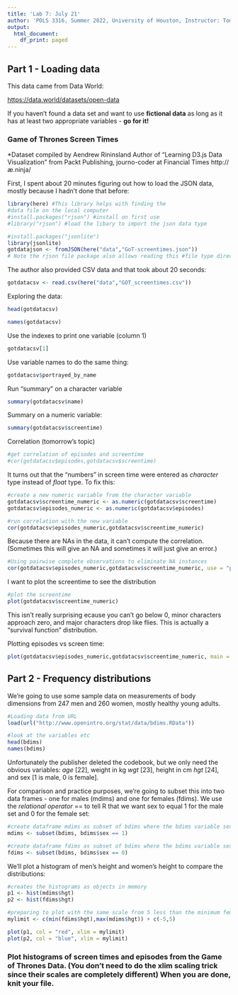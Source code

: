 ```yaml
---
title: 'Lab 7: July 21'
author: 'POLS 3316, Summer 2022, University of Houston, Instructor: Tom Hanna'
output:
  html_document:
    df_print: paged
---
```

## Part 1 - Loading data

This data came from Data World:

[https://data.world/datasets/open-data](https://data.world/datasets/open-data)

If you haven't found a data set and want to use **fictional data** as long as it has at least two appropriate variables - **go for it!**

### Game of Thrones Screen Times

*Dataset compiled by Aendrew Rininsland
Author of "Learning D3.js Data Visualization" from Packt Publishing, journo-coder at Financial Times
http://æ.ninja/


First, I spent about 20 minutes figuring out how to load the JSON data, mostly because I hadn't done that before:

```r
library(here) #This library helps with finding the 
#data file on the local computer
#install.packages("rjson") #install on first use
#library("rjson") #load the libary to import the json data type

#install.packages("jsonlite")
library(jsonlite)
gotdatajson <- fromJSON(here("data","GoT-screentimes.json")) 
# Note the rjson file package also allows reading this #file type directly from a website

```

The author also provided CSV data and that took about 20 seconds:

```r

gotdatacsv <- read.csv(here("data","GOT_screentimes.csv"))

```
Exploring the data:

```r
head(gotdatacsv)

```

```r
names(gotdatacsv)
```
Use the indexes to print one variable (column 1)
```r
gotdatacsv[1]
```

Use variable names to do the same thing:

```r
gotdatacsv$portrayed_by_name
```

Run "summary" on a character variable

```r
summary(gotdatacsv$name)
```

Summary on a numeric variable:

```r

summary(gotdatacsv$screentime)

```


Correlation (tomorrow's topic)

```r

#get correlation of episodes and screentime
#cor(gotdatacsv$episodes,gotdatacsv$screentime)

```

It turns out that the "numbers" in screen time were entered as *character* type instead of *float* type. To fix this:


```r
#create a new numeric variable from the character variable
gotdatacsv$screentime_numeric <- as.numeric(gotdatacsv$screentime)
gotdatacsv$episodes_numeric <- as.numeric(gotdatacsv$episodes)

#run correlation with the new variable
cor(gotdatacsv$episodes_numeric,gotdatacsv$screentime_numeric)

```
Because there are NAs in the data, it can't compute the correlation. (Sometimes this will give an NA and sometimes it will just give an error.)

```r

#Using pairwise complete observations to eliminate NA instances
cor(gotdatacsv$episodes_numeric,gotdatacsv$screentime_numeric, use = "pairwise.complete.obs")

```

I want to plot the screentime to see the distribution

```r

#plot the screentime
plot(gotdatacsv$screentime_numeric)

```

This isn't really surprising ecause you can't go below 0, minor characters approach zero, and major characters drop like flies. This is actually a "survival function" distribution. 

Plotting episodes vs screen time:

```r

plot(gotdatacsv$episodes_numeric,gotdatacsv$screentime_numeric, main = "Game of Thrones Episodes vs Screen Time", xlab = "Episodes", ylab = "Screen Time")
```




## Part 2 - Frequency distributions

We're going to use some sample data on measurements of body dimensions from  247 men and 260 women, mostly healthy young adults. 

```r
#Loading data from URL
load(url("http://www.openintro.org/stat/data/bdims.RData"))

#look at the variables etc
head(bdims)
names(bdims)
```

Unfortunately the publisher deleted the codebook, but we only need the obvious variables: *age* [22], weight in kg *wgt* [23], height in cm *hgt* [24], and sex [1 is male, 0 is female]. 

For comparison and practice purposes, we're going to subset this into two data frames - one for males (mdims) and one for females (fdims). We use the *relational operator* == to tell R that we want sex to equal 1 for the male set and 0 for the female set:


```r
#create dataframe mdims as subset of bdims where the bdims variable sex is equal to 1
mdims <- subset(bdims, bdims$sex == 1)

#create dataframe fdims as subset of bdims where the bdims variable sex is equal to 0
fdims <- subset(bdims, bdims$sex == 0)

```



We'll plot a histogram of men's height and women's height to compare the distributions:

```r
#creates the histograms as objects in memory
p1 <- hist(mdims$hgt)
p2 <- hist(fdims$hgt)

#preparing to plot with the same scale from 5 less than the minimum female #height to 5 greater than the male maximum
mylimit <- c(min(fdims$hgt),max(mdims$hgt)) + c(-5,5)

plot(p1, col = "red", xlim = mylimit)
plot(p2, col = "blue", xlim = mylimit)

```

### Plot histograms of screen times and episodes from the Game of Thrones Data. (You don't need to do the xlim scaling trick since their scales are completely different) When you are done, knit your file. 

```r

```

